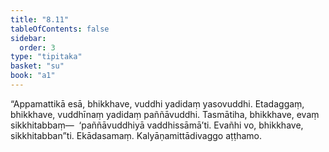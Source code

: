 ```yaml
---
title: "8.11"
tableOfContents: false
sidebar:
  order: 3
type: "tipitaka"
basket: "su"
book: "a1"
---
```



<DynamicBreadcrumb />

<Division number="81" book="a1">

<Paragraph number="170" book="a1">
“Appamattikā esā, bhikkhave, vuddhi yadidaṃ yasovuddhi. Etadaggaṃ, bhikkhave, vuddhīnaṃ yadidaṃ paññāvuddhi. Tasmātiha, bhikkhave, evaṃ sikkhitabbaṃ—  ‘paññāvuddhiyā vaddhissāmā’ti. Evañhi vo, bhikkhave, sikkhitabban”ti.

</Paragraph>
</Division>

<Paragraph number="171" type="center" book="a1">
Ekādasamaṃ.



</Paragraph>

<Paragraph number="172" type="center" book="a1">
Kalyāṇamittādivaggo aṭṭhamo.
</Paragraph>